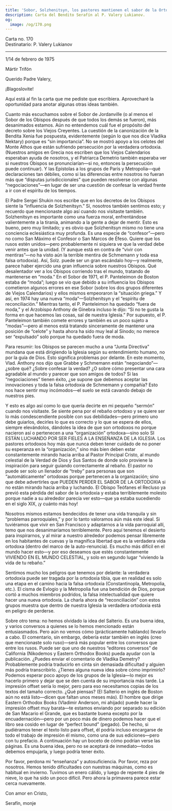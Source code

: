 ```yaml
---
title: 'Sobor, Solzhenitsyn, los pastores mantienen el sabor de la Ortodoxia'
description: Carta del Bendito Serafín al P. Valery Lukianov.
og:
  image: /og/170.png
---
```


<div style={{textAlign:'right', fontFamily:'monospace'}}>Carta no. 170</div>
<div style={{textAlign:'left', fontFamily:'monospace'}}>Destinatario: P. Valery Lukianov</div>

---

1/14 de febrero de 1975

Mártir Trifón

Querido Padre Valery,

¡Blagoslovite!

Aquí está al fin la carta que me pediste que escribiera. Aprovecharé la oportunidad para anotar algunas otras ideas también.

Cuanto más escuchamos sobre el Sobor de Jordanville (o al menos el Sobor de los Obispos después de que todos los demás se fueron), más desanimados estamos. Aún no entendemos cuál fue el propósito del decreto sobre los Viejos Creyentes. La cuestión de la canonización de la Bendita Xenia fue pospuesta, evidentemente (según lo que nos dice Vladika Nektary) porque es “sin importancia”. No se mostró apoyo a los celotes del Monte Athos que están sufriendo persecución por la verdadera ortodoxia. (Nuestros amigos en Grecia nos escriben que los Viejos Calendarios esperaban ayuda de nosotros, y el Patriarca Demetrio también esperaba ver si nuestros Obispos se pronunciarían—si no, entonces la persecución puede continuar). Y las Epístolas a los grupos de París y Metropolia—qué declaraciones tan débiles, como si las diferencias entre nosotros no fueran más que “disputas jurisdiccionales” que pueden resolverse con algunas “negociaciones”—en lugar de ser una cuestión de confesar la verdad frente a ir con el espíritu de los tiempos.

El Padre Sergei Shukin nos escribe que en los decretos de los Obispos siente la “influencia de Solzhenitsyn.” Sí, nosotros también sentimos esto; y recuerdo que mencionaste algo así cuando nos visitaste también. Solzhenitsyn es importante como una fuerza moral, enfrentándose valientemente a la tiranía, animando a la gente a dejar de mentir. Esto es bueno, pero muy limitado; y es obvio que Solzhenitsyn mismo no tiene una conciencia eclesiástica muy profunda. Es una especie de “confesor”—pero no como San Máximo el Confesor o San Marcos de Éfeso. Quiere que los rusos estén unidos—pero probablemente ni siquiera ve que la verdad debe venir antes que la unidad. (Y aunque está en contra de “vivir con mentiras”—no ha visto aún la terrible mentira de Schmemann y toda esa falsa ortodoxia). Así, Solz. puede ser un gran escándalo hoy—y realmente, parece haber ejercido una gran influencia sobre nuestros Obispos. Qué desalentador ver a los Obispos corriendo tras el mundo, tratando de mantenerse en “moda.” En el Sobor de 1971, el P. Panteleimon de Boston estaba de “moda”; luego se vio que debido a su influencia los Obispos cometieron algunos errores en ese Sobor (sobre los dos grupos diferentes de Viejos Calendarios) y ellos mismos empeoraron la “situación griega.” Y así, en 1974 hay una nueva “moda”—Solzhenitsyn y el “espíritu de reconciliación.” Mientras tanto, el P. Panteleimon ha quedado “fuera de moda,” y el Arzobispo Anthony de Ginebra incluso le dijo: “Si no te gusta la forma en que hacemos las cosas, sal de nuestra Iglesia.” Por supuesto, el P. Panteleimon también comete errores y también es un poco sujeto a “modas”—pero al menos está tratando sinceramente de mantener una posición de “celote” y hasta ahora ha sido muy leal al Sínodo; no merece ser “expulsado” solo porque ha quedado fuera de moda.

Para resumir: los Obispos se parecen mucho a una “Junta Directiva” mundana que está dirigiendo la Iglesia según su entendimiento humano, no por la guía de Dios. Esto significa problemas por delante. En este momento, Vlad. Anthony nos dijo que Grabbe y Schmemann están “negociando”—¿sobre qué? ¿Sobre confesar la verdad? ¿O sobre cómo presentar una cara agradable al mundo y parecer que son amigos de todos? Si las “negociaciones” tienen éxito, ¿se supone que debemos aceptar las innovaciones y toda la falsa ortodoxia de Schmemann y compañía? Esto nos hace sentir muy incómodos—el suelo se está cavando debajo de nuestros pies.

Y esto es algo así como lo que quería decirte en mi pequeño “sermón” cuando nos visitaste. Se siente pena por el rebaño ortodoxo y se quiere ser lo más condescendiente posible con sus debilidades—pero primero uno debe guiarlos, decirles lo que es correcto y lo que se espera de ellos, siempre elevándolos, dándoles la idea de que son ortodoxos no porque nacieron así o pertenecen a una “organización” ortodoxa—sino solo SI ESTÁN LUCHANDO POR SER FIELES A LA ENSEÑANZA DE LA IGLESIA. Los pastores ortodoxos hoy más que nunca deben tener cuidado de no poner su esperanza en la “organización,” sino más bien deben estar constantemente mirando hacia arriba al Pastor Principal Cristo, al mundo celestial de la Verdad de Dios y Sus Santos de donde solo proviene la inspiración para seguir guiando correctamente al rebaño. El pastor no puede ser solo un llenador de “treby” para personas que son “automáticamente” ortodoxas porque pertenecen a la organización; sino que debe advertirles que PUEDEN PERDER EL SABOR DE LA ORTODOXIA si no están mirando hacia arriba y luchando. El Obispo Teófanes el Recluso ya previó esta pérdida del sabor de la ortodoxia y estaba terriblemente molesto porque nadie a su alrededor parecía ver esto—que ya estaba sucediendo en el siglo XIX, ¡y cuánto más hoy!

Nosotros mismos estamos bendecidos de tener una vida tranquila y sin “problemas parroquiales,” y por lo tanto valoramos aún más este ideal. Si tuviéramos que vivir en San Francisco y adaptarnos a la vida parroquial allí, temo que nos desanimaríamos terriblemente. Pero aquí tenemos el desierto para inspirarnos, y al mirar a nuestro alrededor podemos pensar libremente en los habitantes de cuevas y la magnífica libertad que es la verdadera vida ortodoxa (dentro del marco de la auto-renuncia). Es mucho más difícil en el mundo hacer esto—y por eso deseamos que estés constantemente VIVIENDO EN EL MUNDO CELESTIAL, y solo en segundo lugar “viviendo la vida de tu rebaño.”

Sentimos mucho los peligros que tenemos por delante: la verdadera ortodoxia puede ser tragada por la ortodoxia tibia, que en realidad es solo una etapa en el camino hacia la falsa ortodoxia (Constantinopla, Metropolia, etc.). El cisma de Evlogio y la Metropolia fue una bendición de Dios, porque cortó a muchos miembros podridos, la falsa intelectualidad que quiere hacer una nueva ortodoxia. La charla ahora de “reconciliación” con estos grupos muestra que dentro de nuestra Iglesia la verdadera ortodoxia está en peligro de perderse.

Sobre otro tema: no hemos olvidado la idea del Salterio. Es una buena idea, y varios conversos a quienes se lo hemos mencionado están entusiasmados. Pero aún no vemos cómo (prácticamente hablando) llevarlo a cabo. El comentario, sin embargo, debería estar también en inglés (creo que mencionaste solo ruso)—será más popular entre los conversos que entre los rusos. Puede ser que uno de nuestros “editores conversos” de California (Nikodemos y Eastern Orthodox Books) pueda ayudar con la publicación. ¿Puedes enviar el comentario de Vladika Demetry? Probablemente podría traducirlo en cinta sin demasiada dificultad y alguien más podría transcribirlo. ¿Tienes alguna nueva idea sobre cómo imprimirlo? Podemos esperar poco apoyo de los grupos de la Iglesia—lo mejor es hacerlo primero y dejar que se den cuenta de su importancia más tarde. La impresión offset sería lo mejor, pero para eso necesitamos copias de los textos del tamaño correcto. ¿Qué piensas? (El Salterio en inglés de Boston aún no está listo—dicen que faltan unos meses más). El hombre que dirige Eastern Orthodox Books (Vladimir Anderson, mi ahijado) puede hacer la impresión offset muy barata—te estamos enviando por separado su edición de San Macario el Grande, que es bastante buena excepto por la encuadernación—pero por un poco más de dinero podemos hacer que el libro sea cosido en lugar de “perfect bound” (pegado). De hecho, si pudiéramos tener el texto listo para offset, él podría incluso encargarse de todo el trabajo de impresión él mismo, como una de sus ediciones—pero con tu prefacio. A continuación hay un boceto de cómo podrían verse las páginas. Es una buena idea, pero no se aceptará de inmediato—todos debemos empujarla, y luego podría tener éxito.

Por favor, perdona mi “enseñanza” y autosuficiencia. Por favor, reza por nosotros. Hemos tenido dificultades con nuestras máquinas, como es habitual en invierno. Tuvimos un enero cálido, y luego de repente 4 pies de nieve, lo que ha sido un poco difícil. Pero ahora la primavera parece estar cerca nuevamente.

Con amor en Cristo,

Serafín, monje